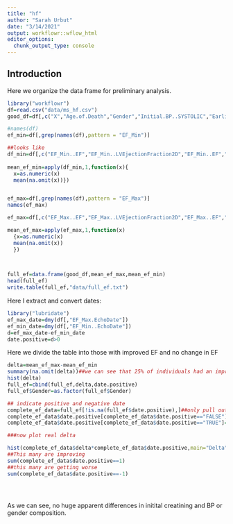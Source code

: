 ```yaml
---
title: "hf"
author: "Sarah Urbut"
date: "3/14/2021"
output: workflowr::wflow_html
editor_options:
  chunk_output_type: console
---
```


## Introduction

Here we organize the data frame for preliminary analysis.


```r

library("workflowr")
df=read.csv("data/ms_hf.csv")
good_df=df[,c("X","Age.of.Death","Gender","Initial.BP..SYSTOLIC","Earliest..Creatinine1")]

#names(df)
ef_min=df[,grep(names(df),pattern = "EF_Min")]

##looks like 
df_min=df[,c("EF_Min..EF","EF_Min..LVEjectionFraction2D","EF_Min..EF","EF_Min..LVEjectionFraction2D","EF_Min..LVEFModSimpBiPlane","EF_Min..EstimatedEF")]
          
mean_ef_min=apply(df_min,1,function(x){
  x=as.numeric(x)
  mean(na.omit(x))})


ef_max=df[,grep(names(df),pattern = "EF_Max")]
names(ef_max)

ef_max=df[,c("EF_Max..EF","EF_Max..LVEjectionFraction2D","EF_Max..EF","EF_Max..LVEjectionFraction2D","EF_Max..LVEFModSimpBiPlane","EF_Max..EstimatedEF")]      

mean_ef_max=apply(ef_max,1,function(x)
  {x=as.numeric(x)
  mean(na.omit(x))
  })
               


full_ef=data.frame(good_df,mean_ef_max,mean_ef_min)
head(full_ef)
write.table(full_ef,"data/full_ef.txt")
```

Here I extract and convert dates:
```r
library("lubridate")
ef_max_date=dmy(df[,"EF_Max.EchoDate"])
ef_min_date=dmy(df[,"EF_Min..EchoDate"])
d=ef_max_date-ef_min_date
date.positive=d>0

```
Here we divide the table into those with improved EF and no change in EF

```r
delta=mean_ef_max-mean_ef_min
summary(na.omit(delta))##we can see that 25% of individuals had an improvement greater than or equal to 25%
hist(delta)
full_ef=cbind(full_ef,delta,date.positive)
full_ef$Gender=as.factor(full_ef$Gender)

## indicate positive and negative date
complete_ef_data=full_ef[!is.na(full_ef$date.positive),]##only pull out the ones with two dates
complete_ef_data$date.positive[complete_ef_data$date.positive=="FALSE"]=-1
complete_ef_data$date.positive[complete_ef_data$date.positive=="TRUE"]=1

###now plot real delta

hist(complete_ef_data$delta*complete_ef_data$date.positive,main="Delta")
##This many are improving
sum(complete_ef_data$date.positive==1)
##this many are getting worse
sum(complete_ef_data$date.positive==-1)





```



As we can see, no huge apparent differences in initital creatining and BP or gender composition.


